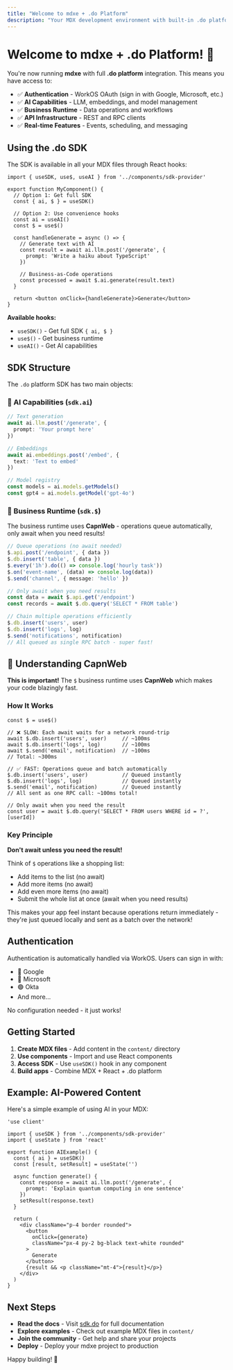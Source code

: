 ```yaml
---
title: "Welcome to mdxe + .do Platform"
description: "Your MDX development environment with built-in .do platform integration"
---
```


# Welcome to mdxe + .do Platform! 🚀

You're now running **mdxe** with full **.do platform** integration. This means you have access to:

- ✅ **Authentication** - WorkOS OAuth (sign in with Google, Microsoft, etc.)
- ✅ **AI Capabilities** - LLM, embeddings, and model management
- ✅ **Business Runtime** - Data operations and workflows
- ✅ **API Infrastructure** - REST and RPC clients
- ✅ **Real-time Features** - Events, scheduling, and messaging

## Using the .do SDK

The SDK is available in all your MDX files through React hooks:

```tsx
import { useSDK, use$, useAI } from '../components/sdk-provider'

export function MyComponent() {
  // Option 1: Get full SDK
  const { ai, $ } = useSDK()

  // Option 2: Use convenience hooks
  const ai = useAI()
  const $ = use$()

  const handleGenerate = async () => {
    // Generate text with AI
    const result = await ai.llm.post('/generate', {
      prompt: 'Write a haiku about TypeScript'
    })

    // Business-as-Code operations
    const processed = await $.ai.generate(result.text)
  }

  return <button onClick={handleGenerate}>Generate</button>
}
```

**Available hooks:**
- `useSDK()` - Get full SDK `{ ai, $ }`
- `use$()` - Get business runtime
- `useAI()` - Get AI capabilities

## SDK Structure

The `.do` platform SDK has two main objects:

### 🤖 AI Capabilities (`sdk.ai`)

```typescript
// Text generation
await ai.llm.post('/generate', {
  prompt: 'Your prompt here'
})

// Embeddings
await ai.embeddings.post('/embed', {
  text: 'Text to embed'
})

// Model registry
const models = ai.models.getModels()
const gpt4 = ai.models.getModel('gpt-4o')
```

### 💼 Business Runtime (`sdk.$`)

The business runtime uses **CapnWeb** - operations queue automatically, only await when you need results!

```typescript
// Queue operations (no await needed)
$.api.post('/endpoint', { data })
$.db.insert('table', { data })
$.every('1h').do(() => console.log('hourly task'))
$.on('event-name', (data) => console.log(data))
$.send('channel', { message: 'hello' })

// Only await when you need results
const data = await $.api.get('/endpoint')
const records = await $.db.query('SELECT * FROM table')

// Chain multiple operations efficiently
$.db.insert('users', user)
$.db.insert('logs', log)
$.send('notifications', notification)
// All queued as single RPC batch - super fast!
```

## 🚀 Understanding CapnWeb

**This is important!** The `$` business runtime uses **CapnWeb** which makes your code blazingly fast.

### How It Works

```tsx
const $ = use$()

// ❌ SLOW: Each await waits for a network round-trip
await $.db.insert('users', user)     // ~100ms
await $.db.insert('logs', log)       // ~100ms
await $.send('email', notification)  // ~100ms
// Total: ~300ms

// ✅ FAST: Operations queue and batch automatically
$.db.insert('users', user)           // Queued instantly
$.db.insert('logs', log)             // Queued instantly
$.send('email', notification)        // Queued instantly
// All sent as one RPC call: ~100ms total!

// Only await when you need the result
const user = await $.db.query('SELECT * FROM users WHERE id = ?', [userId])
```

### Key Principle

**Don't await unless you need the result!**

Think of `$` operations like a shopping list:
- Add items to the list (no await)
- Add more items (no await)
- Add even more items (no await)
- Submit the whole list at once (await when you need results)

This makes your app feel instant because operations return immediately - they're just queued locally and sent as a batch over the network!

## Authentication

Authentication is automatically handled via WorkOS. Users can sign in with:

- 🔵 Google
- 🔷 Microsoft
- 🟢 Okta
- And more...

No configuration needed - it just works!

## Getting Started

1. **Create MDX files** - Add content in the `content/` directory
2. **Use components** - Import and use React components
3. **Access SDK** - Use `useSDK()` hook in any component
4. **Build apps** - Combine MDX + React + .do platform

## Example: AI-Powered Content

Here's a simple example of using AI in your MDX:

```tsx
'use client'

import { useSDK } from '../components/sdk-provider'
import { useState } from 'react'

export function AIExample() {
  const { ai } = useSDK()
  const [result, setResult] = useState('')

  async function generate() {
    const response = await ai.llm.post('/generate', {
      prompt: 'Explain quantum computing in one sentence'
    })
    setResult(response.text)
  }

  return (
    <div className="p-4 border rounded">
      <button
        onClick={generate}
        className="px-4 py-2 bg-black text-white rounded"
      >
        Generate
      </button>
      {result && <p className="mt-4">{result}</p>}
    </div>
  )
}
```

## Next Steps

- **Read the docs** - Visit [sdk.do](https://sdk.do) for full documentation
- **Explore examples** - Check out example MDX files in `content/`
- **Join the community** - Get help and share your projects
- **Deploy** - Deploy your mdxe project to production

Happy building! 🎉
